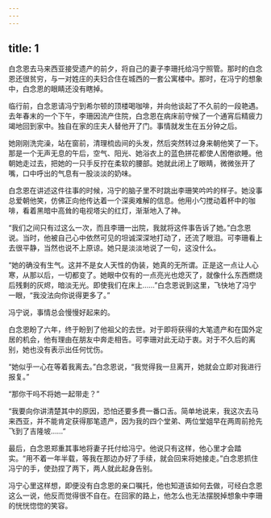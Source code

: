 ```yaml
---
---
---
```

title: 1
---




白念恩去马来西亚接受遗产的前夕，将自己的妻子李珊托给冯宁照管。那时的白念恩还很贫穷，与一对姓庄的夫妇合住在城西的一套公寓楼中。那时，在冯宁的想象中，白念恩的眼睛还没有瞎掉。

临行前，白念恩请冯宁到希尔顿的顶楼喝咖啡，并向他谈起了不久前的一段艳遇。去年春末的一个下午，李珊因流产住院，白念恩在病床前守候了一个通宵后精疲力竭地回到家中。独自在家的庄夫人替他开了门。事情就发生在五分钟之后。

她刚刚洗完澡，站在窗前，清理梳齿间的头发，然后突然转过身来朝他笑了一下。那是一个无声无息的午后，空气、阳光、她浴衣上的蓝色拼花都使人困倦欲睡。他朝她走过去，把她的一只手反拧在柔软的腰部。她就此闭上了眼睛，微微张开了嘴，口中呼出的气息有一股淡淡的奶味。

白念恩在讲述这件往事的时候，冯宁的脑子里不时跳出李珊笑吟吟的样子。她没事总爱朝他笑，仿佛正向他传达着一个深奥难解的信息。他用小勺搅动着杯中的咖啡，看着黑暗中高耸的电视塔尖的红灯，渐渐地入了神。

“我们之间只有过这么一次，而且李珊一出院，我就将这件事告诉了她。”白念恩说。当时，他被自己心中依然可见的坦诚深深地打动了，还流了眼泪。可李珊看上去很平静，当然也说不上原谅。她只是淡淡地说了一句，这没什么。

“她的确没有生气。这并不是女人天性的伪装，她真的无所谓。正是这一点让人心寒，从那以后，一切都变了。她眼中仅有的一点亮光也熄灭了，就像什么东西燃烧后残剩的灰烬，暗淡无光。即使我们在床上……”白念恩说到这里，飞快地了冯宁一眼，“我没法向你说得更多了。”

冯宁说，事情总会慢慢好起来的。

白念恩盼了六年，终于盼到了他祖父的去世。对于即将获得的大笔遗产和在国外定居的机会，他有理由在朋友中奔走相告。可李珊对此无动于衷。对于不久后的离别，她也没有表示出任何忧伤。

“她似乎一心在等着我离去。”白念恩说，“我觉得我一旦离开，她就会立即对我进行报复。”

“那你干吗不将她一起带走？”

“我要向你讲清楚其中的原因，恐怕还要多费一番口舌。简单地说来，我这次去马来西亚，并不能肯定获得那笔遗产，因为我的四个堂弟、两位堂姐早在两周前抢先飞到了吉隆坡……”

最后，白念恩郑重其事地将妻子托付给冯宁。他说只有这样，他心里才会踏实。“用不着一年半载，等我在那边办好了手续，就会回来将她接走。”白念恩抓住冯宁的手，使劲捏了两下，两人就此起身告别。

冯宁心里这样想，即便没有白念恩的亲口嘱托，他也知道该如何去做，可经白念恩这么一说，他反而觉得很不自在。在回家的路上，他怎么也无法摆脱掉想象中李珊的恍恍惚惚的笑容。